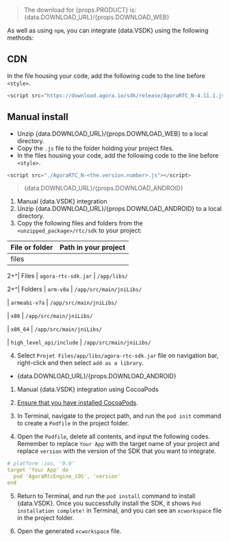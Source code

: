 
<PlatformWrapper platform="web">

> The download for {props.PRODUCT} is: {data.DOWNLOAD_URL}/{props.DOWNLOAD_WEB}

As well as using `npm`, you can integrate {data.VSDK} using the following methods:

## CDN
  In the file housing your code, add the following code to the line before `<style>`.

```js
<script src="https://download.agora.io/sdk/release/AgoraRTC_N-4.11.1.js"></script>
```

## Manual install

- Unzip {data.DOWNLOAD_URL}/{props.DOWNLOAD_WEB} to a local directory.
- Copy the `.js` file to the folder holding your project files.
- In the files housing your code, add the following code to the line before `<style>`.
    
```js
<script src="./AgoraRTC_N-<the.version.number>.js"></script>
```

</PlatformWrapper>

<PlatformWrapper platform="android">

> {data.DOWNLOAD_URL}/{props.DOWNLOAD_ANDROID}

1. Manual {data.VSDK} integration
2. Unzip {data.DOWNLOAD_URL}/{props.DOWNLOAD_ANDROID} to a local directory.
3. Copy the following files and folders from the `<unzipped_package>/rtc/sdk` to your project:

|File or folder| Path in your project|
|--|--|
|files|

2+^| Files
| `agora-rtc-sdk.jar`
| `/app/libs/`

2+^| Folders
| `arm-v8a`
| `/app/src/main/jniLibs/`

| `armeabi-v7a`
| `/app/src/main/jniLibs/`

| `x86`
| `/app/src/main/jniLibs/`

| `x86_64`
| `/app/src/main/jniLibs/`

| `high_level_api/include`
| `/app/src/main/jniLibs/`

4. Select `Projet Files/app/libs/agora-rtc-sdk.jar` file on navigation bar, right-click and then select `add as a library`.

</PlatformWrapper>

<PlatformWrapper platform="ios">

* {data.DOWNLOAD_URL}/{props.DOWNLOAD_ANDROID}


1. Manual {data.VSDK} integration using CocoaPods

2. [Ensure that you have installed CocoaPods](https://guides.cocoapods.org/using/getting-started.html#getting-started).

3. In Terminal, navigate to the project path, and run the `pod init` command to create a `Podfile` in the project folder.

4. Open the `Podfile`, delete all contents, and input the following codes. Remember to replace `Your App` with the target name of your project and replace `version` with the version of the SDK that you want to integrate.
  

  ```yml
  # platform :ios, '9.0'
  target 'Your App' do
    pod 'AgoraRtcEngine_iOS', 'version'
  end
  ```

5. Return to Terminal, and run the `pod install` command to install {data.VSDK}. Once you successfully install the SDK, it shows `Pod installation complete!` in Terminal, and you can see an `xcworkspace` file in the project folder.

6. Open the generated `xcworkspace` file.

</PlatformWrapper>